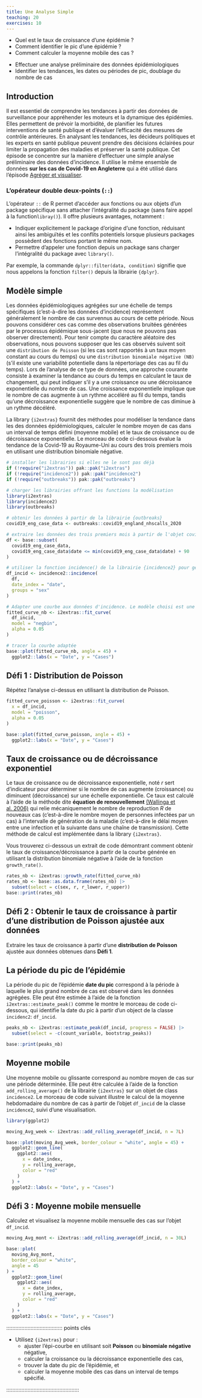 ```yaml
---
title: Une Analyse Simple
teaching: 20
exercises: 10
---
```


:::::::::::::::::::::::::::::::::::::: questions

- Quel est le taux de croissance d'une épidémie ?
- Comment identifier le pic d'une épidémie ?
- Comment calculer la moyenne mobile des cas ?

::::::::::::::::::::::::::::::::::::::::::::::::

::::::::::::::::::::::::::::::::::::: objectifs

- Effectuer une analyse préliminaire des données épidémiologiques
- Identifier les tendances, les dates ou périodes de pic, doublage du nombre de cas

::::::::::::::::::::::::::::::::::::::::::::::::

## Introduction

Il est essentiel de comprendre les tendances à partir des données de surveillance pour appréhender les moteurs et la dynamique des épidémies. Elles permettent de prévoir la morbidité, de planifier les futures interventions de santé publique et d'évaluer l'efficacité des mesures de contrôle antérieures. En analysant les tendances, les décideurs politiques et les experts en santé publique peuvent prendre des décisions éclairées pour limiter la propagation des maladies et préserver la santé publique. Cet épisode se concentre sur la manière d'effectuer une simple analyse préliminaire des données d'incidence. Il utilise le même ensemble de données **sur les cas de Covid-19 en Angleterre** qui a été utilisé dans l'épisode [Agréger et visualiser](../episodes/describe-cases.Rmd).

::::::::::::::::::: checklist

### L'opérateur double deux-points (`::`)

L'opérateur `::` de R permet d'accéder aux fonctions ou aux objets d'un package spécifique sans attacher l'intégralité du package (sans faire appel à la function`libray()`). Il offre plusieurs avantages, notamment :

* Indiquer explicitement le package d'origine d'une fonction, réduisant ainsi les ambiguïtés et les conflits potentiels lorsque plusieurs packages possèdent des fonctions portant le même nom.
* Permettre d'appeler une fonction depuis un package sans charger l'intégralité du package avec `library()`.

Par exemple, la commande `dplyr::filter(data, condition)` signifie que nous appelons la fonction `filter()` depuis la librairie `{dplyr}`.

:::::::::::::::::::

## Modèle simple

Les données épidémiologiques agrégées sur une échelle de temps spécifiques (c'est-à-dire les données d'incidence) représentent généralement le nombre de cas survennus au cours de cette période. Nous pouvons considérer ces cas comme des observations bruitées générées par le processus épidémique sous-jacent (que nous ne pouvons pas observer directement). Pour tenir compte du caractère aléatoire des observations, nous pouvons supposer que les cas observés suivent soit une `distribution de Poisson` (si les cas sont rapportés à un taux moyen constant au cours du temps) ou une `distribution binomiale négative (NB)` (s'il existe une variabilité potentielle dans la répertoriage des cas au fil du temps). Lors de l'analyse de ce type de données, une approche courante consiste à examiner la tendance au cours du temps en calculant le taux de changement, qui peut indiquer s'il y a une croissance ou une décroissance exponentielle du nombre de cas. Une croissance exponentielle implique que le nombre de cas augmente à un rythme accéléré au fil du temps, tandis qu'une décroissance exponentielle suggère que le nombre de cas diminue à un rythme décéléré.

La library `{i2extras}` fournit des méthodes pour modéliser la tendance dans les des données épidémiologiques, calculer le nombre moyen de cas dans un interval de temps dèfini (moyenne mobile) et le taux de croissance ou de décroissance exponentielle. Le morceau de code ci-dessous évalue la tendance de la Covid-19 au Royaume-Uni au cours des trois premiers mois en utilisant une distribution binomiale négative.

```r
# installer les librairies si elles ne le sont pas déjà
if (!require("i2extras")) pak::pak("i2extras")
if (!require("incidence2")) pak::pak("incidence2")
if (!require("outbreaks")) pak::pak("outbreaks")

# charger les librairies offrant les functions la modélisation
library(i2extras)
library(incidence2)
library(outbreaks)
```

```r
# obtenir les données à partir de la librairie {outbreaks}
covid19_eng_case_data <- outbreaks::covid19_england_nhscalls_2020

# extraire les données des trois premiers mois à partir de l'objet covid19_eng_case_data
df <- base::subset(
  covid19_eng_case_data,
  covid19_eng_case_data$date <= min(covid19_eng_case_data$date) + 90
)

# utiliser la fonction incidence() de la librairie {incidence2} pour générer les données d'incidence
df_incid <- incidence2::incidence(
  df,
  date_index = "date",
  groups = "sex"
)

# Adapter une courbe aux données d'incidence. Le modèle choisi est une distribution binomiale négative avec un seuil de significativité (alpha) de 0.05
fitted_curve_nb <- i2extras::fit_curve(
  df_incid,
  model = "negbin",
  alpha = 0.05
)

# tracer la courbe adaptée
base::plot(fitted_curve_nb, angle = 45) +
  ggplot2::labs(x = "Date", y = "Cases")
```

::::::::::::::::::::::::::::::::::::: défi

## Défi 1 : Distribution de Poisson

Répétez l'analyse ci-dessus en utilisant la distribution de Poisson.

:::::::::::::::::::::::: solution

```r
fitted_curve_poisson <- i2extras::fit_curve(
  x = df_incid,
  model = "poisson",
  alpha = 0.05
)

base::plot(fitted_curve_poisson, angle = 45) +
  ggplot2::labs(x = "Date", y = "Cases")
```

:::::::::::::::::::::::::::::::::
::::::::::::::::::::::::::::::::::::::::::::::::

## Taux de croissance ou de décroissance exponentiel

Le taux de croissance ou de décroissance exponentielle, noté $r$ sert d'indicateur pour déterminer si le nombre de cas augmente (croissance) ou diminuent (décroissance) sur une échelle exponentielle. Ce taux est calculé à l'aide de la méthode dite **équation de renouvellement** [(Wallinga et al. 2006)](https://royalsocietypublishing.org/doi/10.1098/rspb.2006.3754) qui relie mécaniquement le nombre de reproduction $R$ de nouveaux cas (c'est-à-dire le nombre moyen de personnes infectées par un cas) à l'intervalle de génération de la maladie (c'est-à-dire le délai moyen entre une infection et la suivante dans une chaîne de transmission). Cette méthode de calcul est implémentée dans la library `{i2extras}`.

Vous trouverez ci-dessous un extrait de code démontrant comment obtenir le taux de croissance/décroissance à partir de la courbe générée en utilisant la distribution binomiale négative à l'aide de la fonction `growth_rate()`.

```r
rates_nb <- i2extras::growth_rate(fitted_curve_nb)
rates_nb <- base::as.data.frame(rates_nb) |>
  subset(select = c(sex, r, r_lower, r_upper))
base::print(rates_nb)
```

::::::::::::::::::::::::::::::::::::: défi

## Défi 2 : Obtenir le taux de croissance à partir d'une **distribution de Poisson** ajustée aux données

Extraire les taux de croissance à partir d'une **distribution de Poisson** ajustée aux données obtenues dans **Défi 1**.

::::::::::::::::::::::::::::::::::::::::::::::::

## La période du pic de l'épidémie

La période du pic de l'épidémie **date du pic** correspond à la période à laquelle le plus grand nombre de cas est observé dans les données agrégées. Elle peut être estimée à l'aide de la fonction `i2extras::estimate_peak()` comme le montre le morceau de code ci-dessous, qui identifie la date du pic à partir d'un object de la classe `incidenc2`: `df_incid`.

```r
peaks_nb <- i2extras::estimate_peak(df_incid, progress = FALSE) |>
  subset(select = -c(count_variable, bootstrap_peaks))

base::print(peaks_nb)
```

## Moyenne mobile

Une moyenne mobile ou glissante correspond au nombre moyen de cas sur une période déterminée. Elle peut être calculée à l'aide de la fonction `add_rolling_average()` de la librairie `{i2extras}` sur un objet de class `incidence2`. Le morceau de code suivant illustre le calcul de la moyenne hebdomadaire du nombre de cas à partir de l'objet `df_incid` de la classe `incidence2`, suivi d'une visualisation.

```r
library(ggplot2)

moving_Avg_week <- i2extras::add_rolling_average(df_incid, n = 7L)

base::plot(moving_Avg_week, border_colour = "white", angle = 45) +
  ggplot2::geom_line(
    ggplot2::aes(
      x = date_index,
      y = rolling_average,
      color = "red"
    )
  ) +
  ggplot2::labs(x = "Date", y = "Cases")
```

::::::::::::::::::::::::::::::::::::: défi

## Défi 3 : Moyenne mobile mensuelle

Calculez et visualisez la moyenne mobile mensuelle des cas sur l'objet `df_incid`.

:::::::::::::::::::::::: solution

```r
moving_Avg_mont <- i2extras::add_rolling_average(df_incid, n = 30L)

base::plot(
  moving_Avg_mont,
  border_colour = "white",
  angle = 45
) +
  ggplot2::geom_line(
    ggplot2::aes(
      x = date_index,
      y = rolling_average,
      color = "red"
    )
  ) +
  ggplot2::labs(x = "Date", y = "Cases")
```

:::::::::::::::::::::::::::::::::
::::::::::::::::::::::::::::::::::::::::::::::::

::::::::::::::::::::::::::::::::::::: points clés

- Utilisez `{i2extras}` pour :
  - ajuster l'épi-courbe en utilisant soit **Poisson** ou **binomiale négative**
  négative,
  - calculer la croissance ou la décroissance exponentielle des cas,
  - trouver la date du pic de l'épidémie, et
  - calculer la moyenne mobile des cas dans un interval de temps spécifié.

::::::::::::::::::::::::::::::::::::::::::::::::


